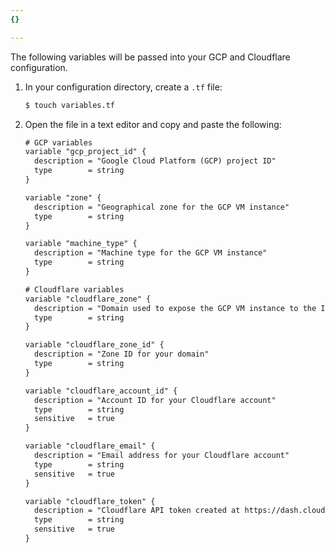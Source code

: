 ```yaml
---
{}

---
```


The following variables will be passed into your GCP and Cloudflare configuration.

1. In your configuration directory, create a `.tf` file:

   ```sh
   $ touch variables.tf
   ```

2. Open the file in a text editor and copy and paste the following:

   ```txt
   # GCP variables
   variable "gcp_project_id" {
     description = "Google Cloud Platform (GCP) project ID"
     type        = string
   }

   variable "zone" {
     description = "Geographical zone for the GCP VM instance"
     type        = string
   }

   variable "machine_type" {
     description = "Machine type for the GCP VM instance"
     type        = string
   }

   # Cloudflare variables
   variable "cloudflare_zone" {
     description = "Domain used to expose the GCP VM instance to the Internet"
     type        = string
   }

   variable "cloudflare_zone_id" {
     description = "Zone ID for your domain"
     type        = string
   }

   variable "cloudflare_account_id" {
     description = "Account ID for your Cloudflare account"
     type        = string
     sensitive   = true
   }

   variable "cloudflare_email" {
     description = "Email address for your Cloudflare account"
     type        = string
     sensitive   = true
   }

   variable "cloudflare_token" {
     description = "Cloudflare API token created at https://dash.cloudflare.com/profile/api-tokens"
     type        = string
     sensitive   = true
   }
   ```
